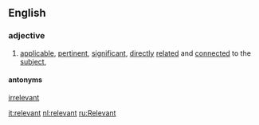 ==English==

===adjective===

# [[applicable]], [[pertinent]], [[significant]], [[direct]]ly [[relate]]d and [[connect]]ed to the [[subject]],

====antonyms====
[[irrelevant]]

[[it:relevant]]
[[nl:relevant]]
[[ru:Relevant]]
